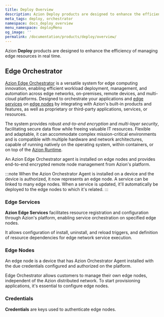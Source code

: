 ```yaml
---
title: Deploy Overview
description: Azion Deploy products are designed to enhance the efficiency of managing edge resources in real time.
meta_tags: deploy, orchestrator
namespace: docs_deploy_overview
menu_namespace: deployMenu
og_image: ''
permalink: /documentation/products/deploy/overview/
---
```



Azion **Deploy** products are designed to enhance the efficiency of managing edge resources in real time.  

## Edge Orchestrator

[Azion Edge Orchestrator](/en/documentation/products/deploy/edge-orchestrator/) is a versatile system for edge computing innovation, enabling efficient workload deployment, management, and automation across edge networks, on-premises, remote devices, and multi-cloud platforms. Designed to orchestrate your applications and [edge services](/en/documentation/products/deploy/edge-orchestrator/edge-services/) on [edge nodes](/en/documentation/products/deploy/edge-orchestrator/edge-node/) by integrating with Azion's built-in products and features, as well as proprietary or third-party applications, services, or resources.

The system provides robust *end-to-end encryption* and *multi-layer security*, facilitating secure data flow while freeing valuable IT resources. Flexible and adaptable, it can accommodate complex mission-critical environments and is compatible with multiple hardware and network architectures, capable of running natively on the operating system, within containers, or on top of the [Azion Runtime](/en/documentation/runtime/overview/).

An Azion Edge Orchestrator agent is installed on edge nodes and provides end-to-end encrypted remote node management from Azion's platform.

:::note
When the Azion Orchestrator Agent is installed on a device and the device is authorized, it now represents an edge node. A service can be linked to many edge nodes. When a service is updated, it'll automatically be deployed to the edge nodes to which it's related.
:::

<LinkButton link="/en/documentation/products/deploy/edge-orchestrator/" label="go to edge orchestrator reference documentation" severity="secondary" target="_blank" />
<LinkButton link="/en/documentation/products/guides/deploy/install-orchestrator-agent/" label="go to how to install edge orchestrator agent" severity="secondary" target="_blank" />


### Edge Services

**Azion Edge Services** facilitates resource registration and configuration through Azion's platform, enabling service orchestration on specified edge nodes.

It allows configuration of install, uninstall, and reload triggers, and definition of resource dependencies for edge network service execution.

<LinkButton link="/en/documentation/products/deploy/edge-orchestrator/edge-services/" label="go to edge services reference documentation" severity="secondary" target="_blank" />
<LinkButton link="/en/documentation/products/guides/deploy/create-edge-service/" label="go to how to create an edge service" severity="secondary" target="_blank" />

### Edge Nodes

An edge node is a device that has Azion Orchestrator Agent installed with the due credentials configured and authorized on the platform.

Edge Orchestrator allows customers to manage their own edge nodes, independent of the Azion distributed network. To start provisioning applications, it's essential to configure edge nodes.

<LinkButton link="/en/documentation/products/deploy/edge-orchestrator/edge-node/" label="go to edge node reference documentation" severity="secondary" target="_blank" />
<LinkButton link="/en/documentation/products/guides/deploy/authorize-an-edge-node/" label="go to how to authorize an edge node" severity="secondary" target="_blank" />

### Credentials 

**Credentials** are keys used to authenticate edge nodes.

<LinkButton link="/en/documentation/products/deploy/credentials/" label="go to credentials reference documentation" severity="secondary" target="_blank" />
<LinkButton link="/en/documentation/products/guides/deploy/generate-credentials/" label="go to how to generate credentials" severity="secondary" target="_blank" />
